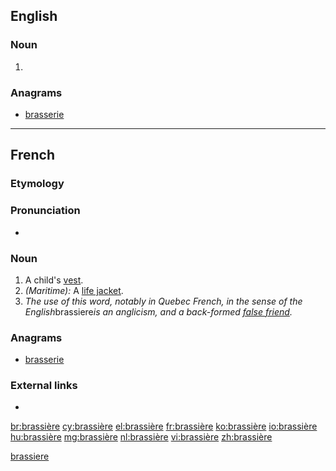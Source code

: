 ==English==

===Noun===
{{en-noun}}

# {{alternative form of|brassiere|lang=en}}

===Anagrams===
* [[brasserie#English|brasserie]]

[[Category:English terms spelled with È|brassiere]]

----

==French==

===Etymology===
{{rfe|lang=fr}}

===Pronunciation===
* {{IPA|/bʁa.sjɛʁ/|lang=fr}}

===Noun===
{{fr-noun|f}}

# A child's [[vest]].
# ''(Maritime):'' A [[life jacket]].
# ''The use of this word, notably in Quebec French, in the sense of the English ''brassiere'' is an anglicism, and a back-formed [[false friend]].''

===Anagrams===
* [[brasserie#French|brasserie]]

===External links===
* {{R:TLFi}}

[[br:brassière]]
[[cy:brassière]]
[[el:brassière]]
[[fr:brassière]]
[[ko:brassière]]
[[io:brassière]]
[[hu:brassière]]
[[mg:brassière]]
[[nl:brassière]]
[[vi:brassière]]
[[zh:brassière]]